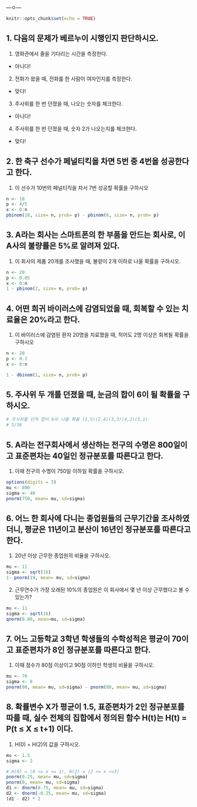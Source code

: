 ---ㅇ---

```r
knitr::opts_chunk$set(echo = TRUE)
```

## 1. 다음의 문제가 베르누이 시행인지 판단하시오.

1) 영화관에서 줄을 기다리는 시간을 측정한다.
- 아니다!
2) 전화가 왔을 때, 전화를 한 사람이 여자인지를 측정한다.
- 맞다!
3) 주사위를 한 번 던졌을 때, 나오는 숫자를 체크한다.
- 아니다!
4) 주사위를 한 번 던졌을 때, 숫자 2가 나오는지를 체크한다.
- 맞다!


## 2. 한 축구 선수가 페널티킥을 차면 5번 중 4번을 성공한다고 한다. 

1) 이 선수가 10번의 페널티킥을 차서 7번 성공할 확률을 구하시오


```r
n <- 10
p <- 4/5
x <- 0:n
pbinom(10, size= n, prob= p) - pbinom(6, size= n, prob= p)
```

## 3. A라는 회사는 스마트폰의 한 부품을 만드는 회사로, 이 A사의 불량률은 5%로 알려져 있다.

1) 이 회사의 제품 20개를 조사했을 때, 불량이 2개 이하로 나올 확률을 구하시오.

```r
n <- 20
p <- 0.05
x <- 0:n
1 - pbinom(2, size= n, prob= p) 
```

## 4. 어떤 희귀 바이러스에 감염되었을 때, 회복할 수 있는 치료율은 20%라고 한다. 

1) 이 바이러스에 감염된 환자 20명을 치료했을 때, 적어도 2명 이상은 회복될 확률을 구하시오

```r
n <- 20
p <- 0.2
x <- 0:n

1 - dbinom(1, size= n, prob= p) 
```

## 5. 주사위 두 개를 던졌을 때, 눈금의 합이 6이 될 확률을 구하시오.
```r
# 주사위를 던져 합이 6이 나올 확율 (1,5)(2,4)(3,3)(4,2)(5,1) 
# 5/36
```


## 5. A라는 전구회사에서 생산하는 전구의 수명은 800일이고 표준편차는 40일인 정규분포를 따른다고 한다.

1) 이때 전구의 수명이 750일 이하일 확률을 구하시오.

```r
options(digits = 3)
mu <- 800
sigma <- 40
pnorm(750, mean= mu, sd=sigma)
```


## 6. 어느 한 회사에 다니는 종업원들의 근무기간을 조사하였더니, 평균은 11년이고 분산이 16년인 정규분포를 따른다고 한다. 

1) 20년 이상 근무한 종업원의 비율을 구하시오.

```r
mu <- 11
sigma <- sqrt(16)
1- pnorm(19, mean= mu, sd=sigma)
```

2) 근무연수가 가장 오래된 10%의 종업원은 이 회사에서 몇 년 이상 근무했다고 볼 수 있는가?
  

```r
mu <- 11
sigma <- sqrt(16)
qnorm(0.80, mean=mu, sd=sigma)
```

## 7. 어느 고등학교 3학년 학생들의 수학성적은 평균이 70이고 표준편차가 8인 정규분포를 따른다고 한다.

1) 이때 점수가 80점 이상이고 90점 이하인 학생의 비율을 구하시오.

```r
mu <- 70
sigma <- 8
pnorm(90, mean= mu, sd=sigma) - pnorm(80, mean= mu, sd=sigma)
```

## 8. 확률변수 X가 평균이 1.5, 표준편차가 2인 정규분포를 따를 때, 실수 전체의 집합에서 정의된 함수 H(t)는 H(t) = P(t ≤ X ≤ t+1) 이다.

1) H(0) + H(2)의 값을 구하시오.

```r
mu <- 1.5
sigma <- 2

# H(0) = (0 <= x <= 1), H(2) = (2 <= x <=3)
pnorm(0.25, mean= mu, sd=sigma)
pnorm(0, mean= mu, sd=sigma)
d1 <- dnorm(0.75, mean= mu, sd=sigma)
d2 <- dnorm(-0.25, mean= mu, sd=sigma)
(d1 - d2) * 2
```






